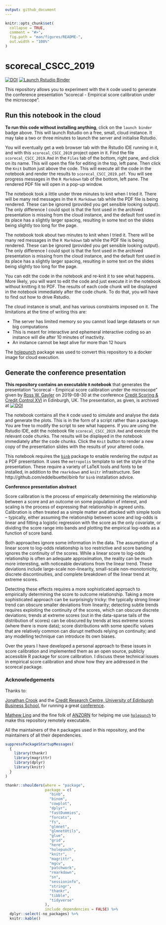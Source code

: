 ```yaml
---
output: github_document
---
```


<!-- README.md is generated from README.Rmd. Please edit that file -->

```r
knitr::opts_chunk$set(
  collapse = TRUE,
  comment = "#>",
  fig.path = "man/figures/README-",
  out.width = "100%"
)
```

# scorecal_CSCC_2019

<!-- badges: start -->
[![DOI](https://zenodo.org/badge/205238383.svg)](https://zenodo.org/badge/latestdoi/205238383)
[![Launch Rstudio Binder](http://mybinder.org/badge_logo.svg)](https://mybinder.org/v2/gh/rgayler/scorecal_CSCC_2019/master?urlpath=rstudio)
<!-- badges: end -->

This repository allows you to experiment with the `R` code
used to generate the conference presentation 
"scorecal - Empirical score calibration under the microscope".

## Run this notebook in the cloud

**To run this code without installing anything**,
click on the `launch binder` badge above.
This will launch Rstudio on a free, small, cloud instance.
It may take a two or three minutes to launch the server and initialise Rstudio.

You will eventually get a web browser tab with the Rstudio IDE running in it,
and with this `scorecal_CSCC_2019` project open in it.
Find the file `scorecal_CSCC_2019.Rmd` in the `Files` tab of the bottom, right pane,
and click on its name.
This will open the file for editing in the top, left pane.
Then click the `Knit` button just above the code.
This will execute all the code in the notebook and render the results to `scorecal_CSCC_2019.pdf`.
You will see progress messages in the `R Markdown` tab of the bottom, left pane.
The rendered PDF file will open in a pop-up window.

The notebook took a little under three minutes to knit when I tried it.
There will be many red messages in the `R Markdown` tab while the PDF file is being rendered.
These can be ignored (provided you get sensible looking output).
The only difference I could spot is that the font used in the archived presentation 
is missing from the cloud instance,
and the default font used in its place has a slightly larger spacing,
resulting in some text on the slides being slightly too long for the page. 

The notebook took about two minutes to knit when I tried it.
There will be many red messages in the `R Markdown` tab while the PDF file is being rendered.
These can be ignored (provided you get sensible looking output).
The only difference I could spot is that the font used in the archived presentation 
is missing from the cloud instance,
and the default font used in its place has a slightly larger spacing,
resulting in some text on the slides being slightly too long for the page. 

You can edit the code in the notebook and re-knit it to see what happens.
More likely, you will want to edit the code and just execute it in the notebook without knitting it to PDF.
The results of each code chunk will be displayed in the notebook immediately after the code chunk.
To do that, you will have to find out how to drive Rstudio.

The cloud instance is small, and has various constraints imposed on it.
The limitations at the time of writing this are:

* The server has limited memory so you cannot load large datasets or run big computations
* This is meant for interactive and ephemeral interactive coding so an instance will die after 10 minutes of inactivity.
* An instance cannot be kept alive for more than 12 hours

The [holepunch](https://karthik.github.io/holepunch/) package was used to convert this repository to a docker image for cloud execution. 

## Generate the conference presentation

**This repository contains an executable `R` notebook**
that generates the presentation "scorecal - Empirical score calibration under the microscope"
given by 
[Ross W. Gayler](http://www.rossgayler.com)
on 2019-08-30
at the conference 
[Credit Scoring & Credit Control XVI](https://crc.business-school.ed.ac.uk/conferences/)
in Edinburgh, UK.
The presentation, as given, is archived at [![DOI](https://zenodo.org/badge/DOI/10.5281/zenodo.3381658.svg)](https://doi.org/10.5281/zenodo.3381658)

The notebook contains all the `R` code
used to simulate and analyse the data
and generate the plots.
This is in the form of a script rather than a package.
You are free to modify the script to see what happens.
If you are using the Rstudio IDE,
edit the notebook file `scorecal_CSCC_2019.Rmd` and execute the relevant code chunks.
The results will be displayed in the notebook immediately after the code chunks.
Click the `Knit` button to render a new copy of the presentation slides with the results of your altered code.

This notebook requires the [`binb`](http://github.com/eddelbuettel/binb) package 
to enable rendering the output as a PDF presentation.
It uses the `metropolis` template to set the style of the presentation.
These require a variety of LaTeX tools and fonts to be installed,
in addition to the `rmarkdown` and `knitr` infrastructure.
See http://github.com/eddelbuettel/binb for `binb` installation advice.

**Conference presentation abstract**

Score calibration is the process of empirically determining the relationship between a score
and an outcome on some population of interest, 
and scaling is the process of expressing that relationship in agreed units. 
Calibration is often treated as a simple matter and attacked with simple tools –
typically, either assuming the relationship between score and log-odds is linear 
and fitting a logistic regression with the score as the only covariate, 
or dividing the score range into bands 
and plotting the empirical log-odds as a function of score band. 

Both approaches ignore some information in the data. 
The assumption of a linear score to log-odds relationship is too restrictive 
and score banding ignores the continuity of the scores. 
While a linear score to log-odds relationship is often an adequate approximation, 
the reality can be much more interesting, 
with noticeable deviations from the linear trend. 
These deviations include large-scale non-linearity, 
small-scale non-monotonicity, 
discrete discontinuities, 
and complete breakdown of the linear trend at extreme scores. 

Detecting these effects requires a more sophisticated approach 
to empirically determining the score to outcome relationship. 
Taking a more sophisticated approach can be surprisingly tricky: 
the typically strong linear trend can obscure smaller deviations from linearity; 
detecting subtle trends requires exploiting the continuity of the scores, 
which can obscure discrete deviations; 
trends at extreme scores (out in the data-sparse tails of the distribution of scores) 
can be obscured by trends at less extreme scores (where there is more data); 
score distributions with some specific values that are relatively common 
can disrupt methods relying on continuity; 
and any modelling technique can introduce its own biases. 

Over the years I have developed a personal approach to these issues in score calibration 
and implemented them as an open source, publicly accessible R package for score calibration. 
I discuss these technical issues in empirical score calibration 
and show how they are addressed in the scorecal package.

### Acknowledgements

Thanks to:

[Jonathan Crook](http://www.business-school.ed.ac.uk/staff/jonathan-crook)
and the [Credit Research Centre, University of Edinburgh Business School](https://crc.business-school.ed.ac.uk/),
for running a great [conference](https://crc.business-school.ed.ac.uk/conferences/).

[Mathew Ling](http://www.mathewling.com/) and the fine folk of [ANZORN](http://www.anzopenresearch.org/) 
for helping me use [`holepunch`](https://karthik.github.io/holepunch/) to make this repository remotely executable.

All the maintainers of the `R` packages used in this repository,
and the maintainers of all their dependencies.

```r
suppressPackageStartupMessages(
  {
    library(thankr)
    library(magrittr)
    library(dplyr)
    library(knitr)
  }
)

thankr::shoulders(where = "package",
                  package = c(
                    "binb",
                    "binom", 
                    "cowplot", 
                    "dplyr",
                    "fastDummies", 
                    "forcats",
                    "fs", 
                    "glmnet", 
                    "glmnetUtils", 
                    "glue", 
                    "grid", 
                    "here", 
                    "holepunch",
                    "knitr",
                    "magrittr",
                    "mgcv", 
                    "patchwork", 
                    "rmarkdown",
                    "sn", 
                    "sessioninfo", 
                    "stringr",
                    "thankr",
                    "tibble",
                    "tidyverse"
                  ),
                  include_dependencies = FALSE) %>% 
  dplyr::select(-no_packages) %>% 
  knitr::kable()
```

